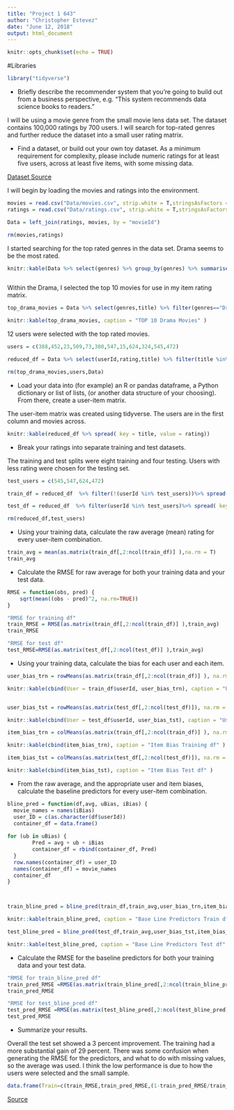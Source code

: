 ---
title: "Project 1 643"
author: "Christopher Estevez"
date: "June 12, 2018"
output: html_document
---

```{r setup, include=FALSE}
knitr::opts_chunk$set(echo = TRUE)
```

#Libraries
```{r message=FALSE, warning=FALSE}
library("tidyverse")
```

* Briefly describe the recommender system that you're going to build out from a business perspective, e.g. "This system recommends data science books to readers."

I will be using a movie genre from the small movie lens data set. The dataset contains 100,000 ratings by 700 users. I will search for top-rated genres and further reduce the dataset into a small user rating matrix.


* Find a dataset, or build out your own toy dataset. As a minimum requirement for complexity, please include numeric ratings for at least five users, across at least five items, with some missing data.

[Dataset Source](https://grouplens.org/datasets/movielens/)

I will begin by loading the movies and ratings into the environment.
```{r}
movies = read.csv("Data/movies.csv", strip.white = T,stringsAsFactors = F)
ratings = read.csv("Data/ratings.csv", strip.white = T,stringsAsFactors = F)

Data = left_join(ratings, movies, by = "movieId")

rm(movies,ratings)
```

I started searching for the top rated genres in the data set. Drama seems to be the most rated.
```{r message=FALSE, warning=FALSE}
knitr::kable(Data %>% select(genres) %>% group_by(genres) %>% summarise(Ratings_Count = n()) %>% arrange(desc(Ratings_Count)) %>% head(10), caption = "TOP 10 genres" ) 



```

Within the Drama, I selected the top 10 movies for use in my item rating matrix.
```{r}
top_drama_movies = Data %>% select(genres,title) %>% filter(genres=="Drama") %>% group_by(title) %>% summarise(Ratings_Count = n()) %>% arrange(desc(Ratings_Count)) %>% head(10)

knitr::kable(top_drama_movies, caption = "TOP 10 Drama Movies" )


```

12 users were selected with the top rated movies.
```{r}
users = c(388,452,23,509,73,380,547,15,624,324,545,472)

reduced_df = Data %>% select(userId,rating,title) %>% filter(title %in% top_drama_movies$title,userId %in% users)

rm(top_drama_movies,users,Data)
```

* Load your data into (for example) an R or pandas dataframe, a Python dictionary or list of lists, (or another data structure of your choosing). From there, create a user-item matrix.

The user-item matrix was created using tidyverse. The users are in the first column and movies across.
```{r}


knitr::kable(reduced_df %>% spread( key = title, value = rating))


```

* Break your ratings into separate training and test datasets.

The training and test splits were eight training and four testing. Users with less rating were chosen for the testing set.
```{r}
test_users = c(545,547,624,472)

train_df = reduced_df  %>% filter(!(userId %in% test_users))%>% spread( key = title, value = rating)

test_df = reduced_df  %>% filter(userId %in% test_users)%>% spread( key = title, value = rating)

rm(reduced_df,test_users)
```


* Using your training data, calculate the raw average (mean) rating for every user-item combination.
```{r}
train_avg = mean(as.matrix(train_df[,2:ncol(train_df)] ),na.rm = T)
train_avg
```

* Calculate the RMSE for raw average for both your training data and your test data.
```{r}
RMSE = function(obs, pred) {
    sqrt(mean((obs - pred)^2, na.rm=TRUE))
}

"RMSE for training df"
train_RMSE = RMSE(as.matrix(train_df[,2:ncol(train_df)] ),train_avg)
train_RMSE

"RMSE for test df"
test_RMSE=RMSE(as.matrix(test_df[,2:ncol(test_df)] ),train_avg)

```

* Using your training data, calculate the bias for each user and each item.
```{r}
user_bias_trn = rowMeans(as.matrix(train_df[,2:ncol(train_df)] ), na.rm = T) - train_avg

knitr::kable(cbind(User = train_df$userId, user_bias_trn), caption = "User Bias Training df" )


user_bias_tst = rowMeans(as.matrix(test_df[,2:ncol(test_df)]), na.rm = T) - train_avg

knitr::kable(cbind(User = test_df$userId, user_bias_tst), caption = "User Bias Test df" )
```

```{r}
item_bias_trn = colMeans(as.matrix(train_df[,2:ncol(train_df)] ), na.rm = T) - train_avg

knitr::kable(cbind(item_bias_trn), caption = "Item Bias Training df" )

item_bias_tst = colMeans(as.matrix(test_df[,2:ncol(test_df)]), na.rm = T) - train_avg

knitr::kable(cbind(item_bias_tst), caption = "Item Bias Test df" )

```

* From the raw average, and the appropriate user and item biases, calculate the baseline predictors for every user-item combination.
```{r}

bline_pred = function(df,avg, uBias, iBias) {
  movie_names = names(iBias)
  user_ID = c(as.character(df$userId))
  container_df = data.frame()
  
for (ub in uBias) {
        Pred = avg + ub + iBias
        container_df = rbind(container_df, Pred)
  }
  row.names(container_df) = user_ID
  names(container_df) = movie_names
  container_df
}




```

```{r}
train_bline_pred = bline_pred(train_df,train_avg,user_bias_trn,item_bias_trn)

knitr::kable(train_bline_pred, caption = "Base Line Predictors Train df" )
```

```{r}
test_bline_pred = bline_pred(test_df,train_avg,user_bias_tst,item_bias_tst)

knitr::kable(test_bline_pred, caption = "Base Line Predictors Test df" )
```

* Calculate the RMSE for the baseline predictors for both your training data and your test data.
```{r}
"RMSE for train_bline_pred df"
train_pred_RMSE =RMSE(as.matrix(train_bline_pred[,2:ncol(train_bline_pred)] ),train_avg)
train_pred_RMSE

"RMSE for test_bline_pred df"
test_pred_RMSE =RMSE(as.matrix(test_bline_pred[,2:ncol(test_bline_pred)] ),train_avg)
test_pred_RMSE
```


* Summarize your results.

Overall the test set showed a 3 percent improvement. The training had a more substantial gain of 29 percent. There was some confusion when generating the RMSE for the predictors, and what to do with missing values, so the average was used. I think the low performance is due to how the users were selected and the small sample.
```{r}
data.frame(Train=c(train_RMSE,train_pred_RMSE,(1-train_pred_RMSE/train_RMSE)*100),Test =c(test_RMSE,test_pred_RMSE,(1-test_pred_RMSE/test_RMSE)*100),row.names =c("Raw RMSE","Predicted RMSE","Improvement"))


```


[Source](https://www.youtube.com/watch?v=lppNpLFelOc&list=PLuKhJYywjDe96T2L0-zXFU5Up2jqXlWI9&index=16)

